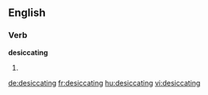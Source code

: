 
==English==

===Verb===
'''desiccating'''

# {{present participle of|desiccate}}

[[de:desiccating]]
[[fr:desiccating]]
[[hu:desiccating]]
[[vi:desiccating]]